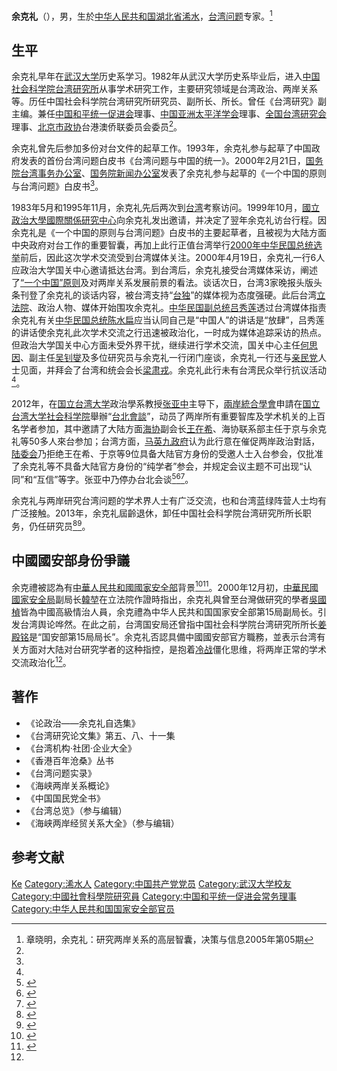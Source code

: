 '''余克礼'''（{{bd|1952年|12月19日||}}），男，生於[[中华人民共和国|中华人民共和国]][[湖北省|湖北省]][[浠水|浠水]]，[[台湾问题|台湾问题]]专家。<ref name=zhangxm>章晓明，余克礼：研究两岸关系的高层智囊，决策与信息2005年第05期</ref>

== 生平 ==
余克礼早年在[[武汉大学|武汉大学]]历史系学习。1982年从武汉大学历史系毕业后，进入[[中国社会科学院台湾研究所|中国社会科学院台湾研究所]]从事学术研究工作，主要研究领域是台湾政治、两岸关系等。历任中国社会科学院台湾研究所研究员、副所长、所长。曾任《台湾研究》副主编。兼任[[中国和平统一促进会|中国和平统一促进会]]理事、[[中国亚洲太平洋学会|中国亚洲太平洋学会]]理事、[[全国台湾研究会|全国台湾研究会]]理事、[[北京市政协|北京市政协]]台港澳侨联委员会委员<ref name=zhangxm/>。

余克礼曾先后参加多份对台文件的起草工作。1993年，余克礼参与起草了中国政府发表的首份台湾问题白皮书《台湾问题与中国的统一》。2000年2月21日，[[国务院台湾事务办公室|国务院台湾事务办公室]]、[[国务院新闻办公室|国务院新闻办公室]]发表了余克礼参与起草的《一个中国的原则与台湾问题》白皮书<ref name=zhangxm/>。

1983年5月和1995年11月，余克礼先后两次到[[台湾|台湾]]考察访问。1999年10月，[[國立政治大學國際關係研究中心|國立政治大學國際關係研究中心]]向余克礼发出邀请，并决定了翌年余克礼访台行程。因余克礼是《一个中国的原则与台湾问题》白皮书的主要起草者，且被视为大陆方面中央政府对台工作的重要智囊，再加上此行正值台湾举行[[2000年中华民国总统选举|2000年中华民国总统选举]]前后，因此这次学术交流受到台湾媒体关注。2000年4月19日，余克礼一行6人应政治大学国关中心邀请抵达台湾。到台湾后，余克礼接受台湾媒体采访，阐述了[[一个中国原则|“一个中国”原则]]及对两岸关系发展前景的看法。谈话次日，台湾3家晚报头版头条刊登了余克礼的谈话内容，被台湾支持“[[台独|台独]]”的媒体视为态度强硬。此后台湾[[立法院|立法院]]、政治人物、媒体开始围攻余克礼。[[中华民国副总统|中华民国副总统]][[吕秀莲|吕秀莲]]透过台湾媒体指责余克礼有关[[中华民国总统|中华民国总统]][[陈水扁|陈水扁]]应当认同自己是“中国人”的讲话是“放肆”，吕秀莲的讲话使余克礼此次学术交流之行迅速被政治化，一时成为媒体追踪采访的热点。但政治大学国关中心方面未受外界干扰，继续进行学术交流，国关中心主任[[何思因|何思因]]、副主任[[吴钊燮|吴钊燮]]及多位研究员与余克礼一行闭门座谈，余克礼一行还与[[亲民党|亲民党]]人士见面，并拜会了台湾和统会会长[[梁肃戎|梁肃戎]]。余克礼此行未有台湾民众举行抗议活动<ref name=zhangxm/>。

2012年，在[[国立台湾大学|国立台湾大学]]政治學系教授[[张亚中_(1954年)|张亚中]]主导下，[[兩岸統合學會|兩岸統合學會]]申請在[[国立台湾大学社会科学院|国立台湾大学社会科学院]]舉辦“[[台北會談|台北會談]]”，动员了两岸所有重要智库及学术机关的上百名学者参加，其中邀請了大陆方面[[海峡两岸关系协会|海协]]副会长[[王在希|王在希]]、海协联系部主任于京与余克礼等50多人來台参加；台湾方面，[[马英九政府|马英九政府]]认为此行意在催促两岸政治對話，[[陆委会|陆委会]]乃拒绝王在希、于京等9位具备大陆官方身份的受邀人士入台参会，仅批准了余克礼等不具备大陆官方身份的“纯学者”参会，并规定会议主题不可出现“认同”和“互信”等字。张亚中乃停办台北会谈<ref>{{Cite web |url = http://www.taihainet.com/news/twnews/bilateral/2012-06-28/870774.html |title = 台当局拒绝大陆官员赴台参加学术研讨 |author =  |date = 2012-06-28 |publisher = 台海网 |language =  |accessdate =  |quote =  |archive-date = 2020-09-26 |archive-url = https://web.archive.org/web/20200926221244/http://www.taihainet.com/news/twnews/bilateral/2012-06-28/870774.html |dead-url = no }}</ref><ref>{{Cite web  |url =http://www.herald-today.com/content.php?sn=4852  |title =馬英九冷卻兩岸交流意圖 令人不解  |author =  |date =2012-06-25  |publisher =今日導報  |language =  |accessdate =  |quote =  |archive-date =2019-05-12  |archive-url =https://web.archive.org/web/20190512135535/http://www.herald-today.com/content.php?sn=4852  |dead-url =no  }}</ref><ref>{{cite news|author1=鄒景雯|title=疑催促政治對話 海協會副會長王在希來台被擋|url=http://news.ltn.com.tw/news/focus/paper/594271|publisher=自由時報|date=2012-06-02|accessdate=2016-07-284|archive-date=2019-10-27|archive-url=https://web.archive.org/web/20191027155937/https://news.ltn.com.tw/news/focus/paper/594271|dead-url=no}}</ref>。

余克礼与两岸研究台湾问题的学术界人士有广泛交流，也和台湾蓝绿阵营人士均有广泛接触。2013年，余克礼屆齡退休，卸任中国社会科学院台湾研究所所长职务，仍任研究员<ref>{{cite news|author1=藍孝威|title=余克禮交棒 藍綠通吃|url=http://www.chinatimes.com/newspapers/20131210000439-260108|accessdate=2016-07-28|agency=中國時報|date=2013-12-10|archive-date=2019-05-15|archive-url=https://web.archive.org/web/20190515191225/https://www.chinatimes.com/newspapers/20131210000439-260108|dead-url=no}}</ref><ref>{{Cite web |url = http://news.ifeng.com/taiwan/3/detail_2013_11/07/31033848_0.shtml |title = 王金平宴请余克礼：服贸协议不通过不是我的错 |author =  |date = 2013-11-07 |publisher = 凤凰网 |language =  |accessdate =  |quote =  |archive-date = 2019-05-12 |archive-url = https://web.archive.org/web/20190512221448/http://news.ifeng.com/taiwan/3/detail_2013_11/07/31033848_0.shtml |dead-url = no }}</ref>。

== 中國國安部身份爭議 ==
余克禮被認為有[[中華人民共和國國家安全部|中華人民共和國國家安全部]]背景<ref>{{cite news|author=翟思嘉|publisher=中央社|title=陸社科院台研所 涉台首席智囊|url=https://tw.news.yahoo.com/%E9%99%B8%E7%A4%BE%E7%A7%91%E9%99%A2%E5%8F%B0%E7%A0%94%E6%89%80-%E6%B6%89%E5%8F%B0%E9%A6%96%E5%B8%AD%E6%99%BA%E5%9B%8A-010808941.html|accessdate=2019-10-28|date=2012-04-08|archive-date=2019-10-27|archive-url=https://web.archive.org/web/20191027161933/https://tw.news.yahoo.com/%25E9%2599%25B8%25E7%25A4%25BE%25E7%25A7%2591%25E9%2599%25A2%25E5%258F%25B0%25E7%25A0%2594%25E6%2589%2580-%25E6%25B6%2589%25E5%258F%25B0%25E9%25A6%2596%25E5%25B8%25AD%25E6%2599%25BA%25E5%259B%258A-010808941.html|dead-url=no}}</ref><ref>{{cite news|author=|publisher =中央社|title=學運後 陸重要涉台學者要訪台|url=https://www.chinatimes.com/realtimenews/20140512002864-260409?chdtv|accessdate=2019-10-28|date=2014-05-12}}</ref>。2000年12月初，[[中華民國國家安全局|中華民國國家安全局]]副局长[[韓堃|韓堃]]在立法院作證時指出，余克礼與曾至台灣做研究的學者[[吳國楨|吳國楨]]皆為中國高級情治人員，余克禮為中华人民共和国国家安全部第15局副局长。引发台湾舆论哗然。在此之前，台湾国安局还曾指中国社会科学院台湾研究所所长[[姜殿铭|姜殿铭]]是“国安部第15局局长”。余克礼否認具備中國國安部官方職務，並表示台湾有关方面对大陆对台研究学者的这种指控，是抱着[[冷战|冷战]]僵化思维，将两岸正常的学术交流政治化<ref name=zhangxm/>。

== 著作 ==
*《论政治——余克礼自选集》
*《台湾研究论文集》第五、八、十一集
*《台湾机构·社团·企业大全》
*《香港百年沧桑》丛书
*《台湾问题实录》
*《海峡两岸关系概论》
*《中国国民党全书》
*《台湾总览》（参与编辑）
*《海峡两岸经贸关系大全》（参与编辑）

== 参考文献 ==
{{reflist}}

{{Navboxes 
| title  = 余克礼在[[中国和平统一促进会|中国和平统一促进会]]的职务
| list1  =
{{中国和平统一促进会第八届理事会}}
}}

{{Authority control}}
{{DEFAULTSORT:Yu余}}
[[Category:余姓|Ke]]
[[Category:浠水人|Category:浠水人]]
[[Category:中国共产党党员|Category:中国共产党党员]]
[[Category:武汉大学校友|Category:武汉大学校友]]
[[Category:中國社會科學院研究員|Category:中國社會科學院研究員]]
[[Category:中国和平统一促进会常务理事|Category:中国和平统一促进会常务理事]]
[[Category:中华人民共和国国家安全部官员|Category:中华人民共和国国家安全部官员]]